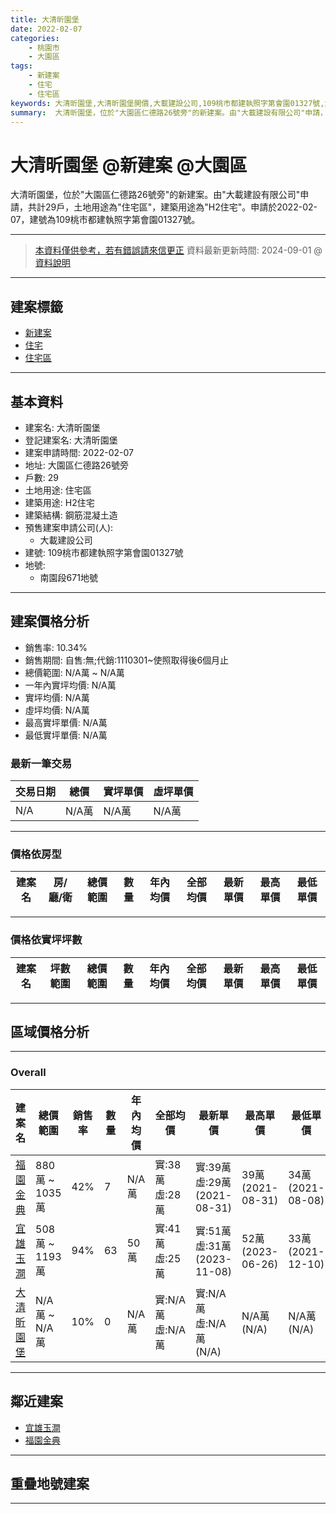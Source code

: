 ```yaml
---
title: 大清昕園堡
date: 2022-02-07
categories:
    - 桃園市
    - 大園區
tags:
    - 新建案
    - 住宅
    - 住宅區
keywords: 大清昕園堡,大清昕園堡開價,大載建設公司,109桃市都建執照字第會園01327號,大園區仁德路26號旁桃園市,大園區,南園段671地號,
summary:  大清昕園堡，位於"大園區仁德路26號旁"的新建案。由"大載建設有限公司"申請，共計29戶，土地用途為"住宅區"，建築用途為"H2住宅"。申請於2022-02-07，建號為109桃市都建執照字第會園01327號。 
---
```



# 大清昕園堡 @新建案 @大園區

 大清昕園堡，位於"大園區仁德路26號旁"的新建案。由"大載建設有限公司"申請，共計29戶，土地用途為"住宅區"，建築用途為"H2住宅"。申請於2022-02-07，建號為109桃市都建執照字第會園01327號。 

---

> [本資料僅供參考，若有錯誤請來信更正](https://fangnote.github.io/about/contact)
> 資料最新更新時間: 2024-09-01 @[資料說明](https://fangnote.github.io/about/)

---

## 建案標籤 
- [新建案](https://fangnote.github.io/tags/新建案/)
- [住宅](https://fangnote.github.io/tags/住宅/)
- [住宅區](https://fangnote.github.io/tags/住宅區/)

---

## 基本資料
- 建案名: 大清昕園堡
- 登記建案名: 大清昕園堡
- 建案申請時間: 2022-02-07
- 地址: 大園區仁德路26號旁
- 戶數: 29
- 土地用途: 住宅區
- 建築用途: H2住宅
- 建築結構: 鋼筋混凝土造
- 預售建案申請公司(人): 
    - 大載建設公司
- 建號: 109桃市都建執照字第會園01327號
- 地號: 
    - 南園段671地號

---
## 建案價格分析
- 銷售率: 10.34%
- 銷售期間: 自售:無;代銷:1110301~使照取得後6個月止
- 總價範圍: N/A萬 ~ N/A萬
- 一年內實坪均價: N/A萬
- 實坪均價: N/A萬
- 虛坪均價: N/A萬
- 最高實坪單價: N/A萬
- 最低實坪單價: N/A萬


### 最新一筆交易
| 交易日期 | 總價 | 實坪單價 | 虛坪單價 |
|--------|------------|------|------|
| N/A | N/A萬 | N/A萬 | N/A萬 |

---

### 價格依房型
| 建案名 | 房/廳/衛 | 總價範圍 | 數量 | 年內均價 | 全部均價 | 最新單價 | 最高單價 | 最低單價 |
|-------|-----------------|----------|----------|--------|------------|------|--------|--------|

---

### 價格依實坪坪數
| 建案名 | 坪數範圍 | 總價範圍 | 數量 | 年內均價 | 全部均價 | 最新單價 | 最高單價 | 最低單價 |
|-------|----------|----------|----------|--------|------------|------|--------|--------|

---


## 區域價格分析

---

### Overall
| 建案名 | 總價範圍 | 銷售率 | 數量 | 年內均價 | 全部均價 | 最新單價 | 最高單價 | 最低單價 |
|-------|--------|----------|--------|------------|------|--------|--------|--------|
| [福園金典](https://fangnote.github.io/2021/%E7%A6%8F%E5%9C%92%E9%87%91%E5%85%B8) | 880萬 ~ 1035萬 | 42% | 7 | N/A萬 | 實:38萬 <br /> 虛:28萬 | 實:39萬 <br /> 虛:29萬 <br /> (2021-08-31) | 39萬 <br /> (2021-08-31) | 34萬 <br /> (2021-08-08) |
| [宜雄玉澗](https://fangnote.github.io/2021/%E5%AE%9C%E9%9B%84%E7%8E%89%E6%BE%97) | 508萬 ~ 1193萬 | 94% | 63 | 50萬 | 實:41萬 <br /> 虛:25萬 | 實:51萬 <br /> 虛:31萬 <br /> (2023-11-08) | 52萬 <br /> (2023-06-26) | 33萬 <br /> (2021-12-10) |
| [大清昕園堡](https://fangnote.github.io/2022/%E5%A4%A7%E6%B8%85%E6%98%95%E5%9C%92%E5%A0%A1) | N/A萬 ~ N/A萬 | 10% | 0 | N/A萬 | 實:N/A萬 <br /> 虛:N/A萬 | 實:N/A萬 <br /> 虛:N/A萬 <br /> (N/A) | N/A萬 <br /> (N/A) | N/A萬 <br /> (N/A) |

---

## 鄰近建案
- [宜雄玉澗](https://fangnote.github.io/2021/%E5%AE%9C%E9%9B%84%E7%8E%89%E6%BE%97)
- [福園金典](https://fangnote.github.io/2021/%E7%A6%8F%E5%9C%92%E9%87%91%E5%85%B8)

---

## 重疊地號建案

---
